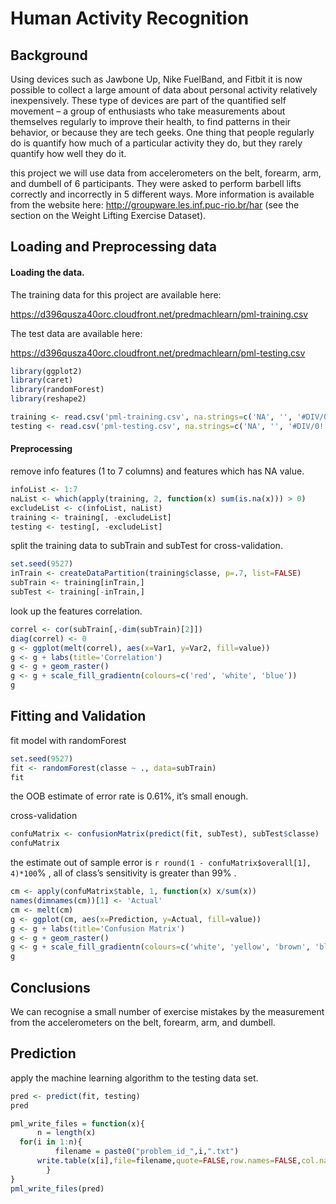 Human Activity Recognition
==========================

Background
----------

Using devices such as Jawbone Up, Nike FuelBand, and Fitbit it is now 
possible to collect a large amount of data about personal activity 
relatively inexpensively. These type of devices are part of the 
quantified self movement – a group of enthusiasts who take measurements 
about themselves regularly to improve their health, to find patterns 
in their behavior, or because they are tech geeks. One thing that people 
regularly do is quantify how much of a particular activity they do, 
but they rarely quantify how well they do it.

this project we will use data from accelerometers on the belt, forearm, 
arm, and dumbell of 6 participants. They were asked to perform barbell 
lifts correctly and incorrectly in 5 different ways. More information 
is available from the website here: [http://groupware.les.inf.puc-rio.br/har](http://groupware.les.inf.puc-rio.br/har)
(see the section on the Weight Lifting Exercise Dataset). 

Loading and Preprocessing data
------------------------------

#### Loading the data.

The training data for this project are available here: 

[https://d396qusza40orc.cloudfront.net/predmachlearn/pml-training.csv](https://d396qusza40orc.cloudfront.net/predmachlearn/pml-training.csv)

The test data are available here: 

[https://d396qusza40orc.cloudfront.net/predmachlearn/pml-testing.csv](https://d396qusza40orc.cloudfront.net/predmachlearn/pml-testing.csv)

```r
library(ggplot2)
library(caret)
library(randomForest)
library(reshape2)
```

```r
training <- read.csv('pml-training.csv', na.strings=c('NA', '', '#DIV/0!'))
testing <- read.csv('pml-testing.csv', na.strings=c('NA', '', '#DIV/0!'))
```

#### Preprocessing

remove info features (1 to 7 columns) and features which has NA value.

```r
infoList <- 1:7
naList <- which(apply(training, 2, function(x) sum(is.na(x))) > 0)
excludeList <- c(infoList, naList)
training <- training[, -excludeList]
testing <- testing[, -excludeList]
```

split the training data to subTrain and subTest for cross-validation.

```r
set.seed(9527)
inTrain <- createDataPartition(training$classe, p=.7, list=FALSE)
subTrain <- training[inTrain,]
subTest <- training[-inTrain,]
```

look up the features correlation.

```r
correl <- cor(subTrain[,-dim(subTrain)[2]])
diag(correl) <- 0
g <- ggplot(melt(correl), aes(x=Var1, y=Var2, fill=value))
g <- g + labs(title='Correlation')
g <- g + geom_raster()
g <- g + scale_fill_gradientn(colours=c('red', 'white', 'blue'))
g
```

Fitting and Validation
----------------------

fit model with randomForest

```r
set.seed(9527)
fit <- randomForest(classe ~ ., data=subTrain)
fit
```

the OOB estimate of  error rate is 0.61%, it's small enough.

cross-validation

```r
confuMatrix <- confusionMatrix(predict(fit, subTest), subTest$classe)
confuMatrix
```

the estimate out of sample error is `r round(1 - confuMatrix$overall[1], 4)*100`% ,
all of class's sensitivity is greater than 99% .

```r
cm <- apply(confuMatrix$table, 1, function(x) x/sum(x))
names(dimnames(cm))[1] <- 'Actual'
cm <- melt(cm)
g <- ggplot(cm, aes(x=Prediction, y=Actual, fill=value))
g <- g + labs(title='Confusion Matrix')
g <- g + geom_raster()
g <- g + scale_fill_gradientn(colours=c('white', 'yellow', 'brown', 'black'))
g
```

Conclusions
-----------

We can recognise a small number of exercise mistakes by the measurement from
the accelerometers on the belt, forearm, arm, and dumbell.


Prediction
----------

apply the machine learning algorithm to the testing data set.

```r
pred <- predict(fit, testing)
pred
```

```r
pml_write_files = function(x){
	  n = length(x)
  for(i in 1:n){
	      filename = paste0("problem_id_",i,".txt")
      write.table(x[i],file=filename,quote=FALSE,row.names=FALSE,col.names=FALSE)
	    }
}
pml_write_files(pred)
```
